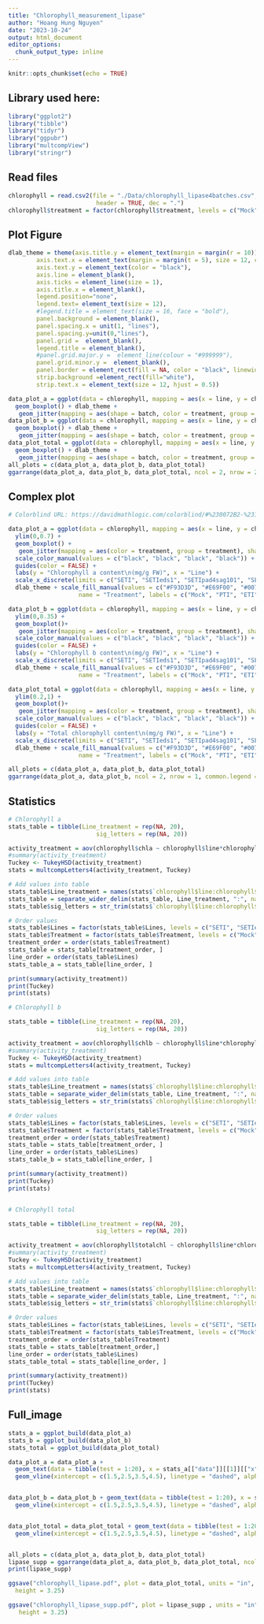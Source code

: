 ```yaml
---
title: "Chlorophyll_measurement_lipase"
author: "Hoang Hung Nguyen"
date: "2023-10-24"
output: html_document
editor_options: 
  chunk_output_type: inline
---
```


```r
knitr::opts_chunk$set(echo = TRUE)
```

## Library used here:

```r
library("ggplot2")
library("tibble")
library("tidyr")
library("ggpubr")
library("multcompView")
library("stringr")

```

## Read files

```r
chlorophyll = read.csv2(file = "./Data/chlorophyll_lipase4batches.csv", sep = ";",
                         header = TRUE, dec = ".")
chlorophyll$treatment = factor(chlorophyll$treatment, levels = c("Mock", "PTI", "E2", "PE"))
```

## Plot Figure

```r
dlab_theme = theme(axis.title.y = element_text(margin = margin(r = 10)), text = element_text(size=12), axis.text = element_text(size=12),
        axis.text.x = element_text(margin = margin(t = 5), size = 12, colour = "black", angle = 20, hjust=1),
        axis.text.y = element_text(color = "black"),
        axis.line = element_blank(),
        axis.ticks = element_line(size = 1),
        axis.title.x = element_blank(),
        legend.position="none", 
        legend.text= element_text(size = 12),
        #legend.title = element_text(size = 16, face = "bold"),
        panel.background = element_blank(),
        panel.spacing.x = unit(1, "lines"),
        panel.spacing.y=unit(0,"lines"),
        panel.grid =  element_blank(),
        legend.title = element_blank(),
        #panel.grid.major.y =  element_line(colour = "#999999"),
        panel.grid.minor.y =  element_blank(),
        panel.border = element_rect(fill = NA, color = "black", linewidth = 1),
        strip.background =element_rect(fill="white"),
        strip.text.x = element_text(size = 12, hjust = 0.5))

data_plot_a = ggplot(data = chlorophyll, mapping = aes(x = line, y = chla, fill = treatment)) +
  geom_boxplot() + dlab_theme +
   geom_jitter(mapping = aes(shape = batch, color = treatment, group = treatment), fill = "grey", size=2, position = position_jitterdodge(jitter.width = 0.1))
data_plot_b = ggplot(data = chlorophyll, mapping = aes(x = line, y = chlb, fill = treatment)) +
  geom_boxplot() + dlab_theme +
   geom_jitter(mapping = aes(shape = batch, color = treatment, group = treatment), fill = "grey", size=2, position = position_jitterdodge(jitter.width = 0.1))
data_plot_total = ggplot(data = chlorophyll, mapping = aes(x = line, y = totalchl, fill = treatment)) +
  geom_boxplot() + dlab_theme +
   geom_jitter(mapping = aes(shape = batch, color = treatment, group = treatment), fill = "grey", size=2, position = position_jitterdodge(jitter.width = 0.1))
all_plots = c(data_plot_a, data_plot_b, data_plot_total)
ggarrange(data_plot_a, data_plot_b, data_plot_total, ncol = 2, nrow = 2, common.legend = TRUE)
```

## Complex plot

```r

# Colorblind URL: https://davidmathlogic.com/colorblind/#%230072B2-%23117733-%2344AA99-%2388CCEE-%23E69F00-%23F93D3D-%23AA4499-%23882255

data_plot_a = ggplot(data = chlorophyll, mapping = aes(x = line, y = chla, fill = treatment)) +
  ylim(0,0.7) +
  geom_boxplot() +
   geom_jitter(mapping = aes(color = treatment, group = treatment), shape = 21, size=1.5, fill = "grey", position = position_jitterdodge(jitter.width = 0, dodge.width = 0.75)) +
  scale_color_manual(values = c("black", "black", "black", "black")) +
  guides(color = FALSE) +
  labs(y = "Chlorophyll a content\n(mg/g FW)", x = "Line") +
  scale_x_discrete(limits = c("SETI", "SETIeds1", "SETIpad4sag101", "SETIpad4", "SETIsag101"), labels=c(expression("SETI"), expression("SETI" ~ italic("eds1")), expression("SETI" ~ italic("pad4 sag101")), expression("SETI" ~ italic("pad4")), expression("SETI" ~ italic("sag101")))) + 
  dlab_theme + scale_fill_manual(values = c("#F93D3D", "#E69F00", "#0072B2", "#12A27B"),
                    name = "Treatment", labels = c("Mock", "PTI", "ETI", "PTI + ETI")) 

data_plot_b = ggplot(data = chlorophyll, mapping = aes(x = line, y = chlb, fill = treatment)) +
  ylim(0,0.35) +
  geom_boxplot()+
   geom_jitter(mapping = aes(color = treatment, group = treatment), shape = 21, fill = "grey", size=1.5, position = position_jitterdodge(jitter.width = 0, dodge.width = 0.75)) +
  scale_color_manual(values = c("black", "black", "black", "black")) +
  guides(color = FALSE) +
  labs(y = "Chlorophyll b content\n(mg/g FW)", x = "Line") +
  scale_x_discrete(limits = c("SETI", "SETIeds1", "SETIpad4sag101", "SETIpad4", "SETIsag101"), labels=c(expression("SETI"), expression("SETI" ~ italic("eds1")), expression("SETI" ~ italic("pad4 sag101")), expression("SETI" ~ italic("pad4")), expression("SETI" ~ italic("sag101"))))+ 
  dlab_theme + scale_fill_manual(values = c("#F93D3D", "#E69F00", "#0072B2", "#12A27B"),
                    name = "Treatment", labels = c("Mock", "PTI", "ETI", "PTI + ETI")) 

data_plot_total = ggplot(data = chlorophyll, mapping = aes(x = line, y = totalchl, fill = treatment)) +
  ylim(0.2,1) +
  geom_boxplot()+
   geom_jitter(mapping = aes(color = treatment, group = treatment), shape = 21, fill = "grey", size=1.5, position = position_jitterdodge(jitter.width = 0, dodge.width = 0.75)) +
  scale_color_manual(values = c("black", "black", "black", "black")) +
  guides(color = FALSE) +
  labs(y = "Total chlorophyll content\n(mg/g FW)", x = "Line") +
  scale_x_discrete(limits = c("SETI", "SETIeds1", "SETIpad4sag101", "SETIpad4", "SETIsag101"), labels=c(expression("SETI"), expression("SETI" ~ italic("eds1")), expression("SETI" ~ italic("pad4 sag101")), expression("SETI" ~ italic("pad4")), expression("SETI" ~ italic("sag101")))) + 
  dlab_theme + scale_fill_manual(values = c("#F93D3D", "#E69F00", "#0072B2", "#12A27B"),
                    name = "Treatment", labels = c("Mock", "PTI", "ETI", "PTI + ETI")) 

all_plots = c(data_plot_a, data_plot_b, data_plot_total)
ggarrange(data_plot_a, data_plot_b, ncol = 2, nrow = 1, common.legend = FALSE)
```

## Statistics

```r

# Chlorophyll a
stats_table = tibble(Line_treatment = rep(NA, 20),
                         sig_letters = rep(NA, 20))

activity_treatment = aov(chlorophyll$chla ~ chlorophyll$line*chlorophyll$treatment)
#summary(activity_treatment)
Tuckey <- TukeyHSD(activity_treatment)
stats = multcompLetters4(activity_treatment, Tuckey)

# Add values into table
stats_table$Line_treatment = names(stats$`chlorophyll$line:chlorophyll$treatment`[[1]])
stats_table = separate_wider_delim(stats_table, Line_treatment, ":", names = c("Lines", "Treatment"))
stats_table$sig_letters = str_trim(stats$`chlorophyll$line:chlorophyll$treatment`[[2]])

# Order values
stats_table$Lines = factor(stats_table$Lines, levels = c("SETI", "SETIeds1", "SETIpad4sag101", "SETIpad4", "SETIsag101"))
stats_table$Treatment = factor(stats_table$Treatment, levels = c("Mock", "PTI", "E2", "PE"))
treatment_order = order(stats_table$Treatment)
stats_table = stats_table[treatment_order, ]
line_order = order(stats_table$Lines)
stats_table_a = stats_table[line_order, ]

print(summary(activity_treatment))
print(Tuckey)
print(stats)

# Chlorophyll b

stats_table = tibble(Line_treatment = rep(NA, 20),
                         sig_letters = rep(NA, 20))

activity_treatment = aov(chlorophyll$chlb ~ chlorophyll$line*chlorophyll$treatment)
#summary(activity_treatment)
Tuckey <- TukeyHSD(activity_treatment)
stats = multcompLetters4(activity_treatment, Tuckey)

# Add values into table
stats_table$Line_treatment = names(stats$`chlorophyll$line:chlorophyll$treatment`[[1]])
stats_table = separate_wider_delim(stats_table, Line_treatment, ":", names = c("Lines", "Treatment"))
stats_table$sig_letters = str_trim(stats$`chlorophyll$line:chlorophyll$treatment`[[2]])

# Order values
stats_table$Lines = factor(stats_table$Lines, levels = c("SETI", "SETIeds1", "SETIpad4sag101", "SETIpad4", "SETIsag101"))
stats_table$Treatment = factor(stats_table$Treatment, levels = c("Mock", "PTI", "E2", "PE"))
treatment_order = order(stats_table$Treatment)
stats_table = stats_table[treatment_order, ]
line_order = order(stats_table$Lines)
stats_table_b = stats_table[line_order, ]

print(summary(activity_treatment))
print(Tuckey)
print(stats)


# Chlorophyll total

stats_table = tibble(Line_treatment = rep(NA, 20),
                         sig_letters = rep(NA, 20))

activity_treatment = aov(chlorophyll$totalchl ~ chlorophyll$line*chlorophyll$treatment)
#summary(activity_treatment)
Tuckey <- TukeyHSD(activity_treatment)
stats = multcompLetters4(activity_treatment, Tuckey)

# Add values into table
stats_table$Line_treatment = names(stats$`chlorophyll$line:chlorophyll$treatment`[[1]])
stats_table = separate_wider_delim(stats_table, Line_treatment, ":", names = c("Lines", "Treatment"))
stats_table$sig_letters = str_trim(stats$`chlorophyll$line:chlorophyll$treatment`[[2]])

# Order values
stats_table$Lines = factor(stats_table$Lines, levels = c("SETI", "SETIeds1", "SETIpad4sag101", "SETIpad4", "SETIsag101"))
stats_table$Treatment = factor(stats_table$Treatment, levels = c("Mock", "PTI", "E2", "PE"))
treatment_order = order(stats_table$Treatment)
stats_table = stats_table[treatment_order,]
line_order = order(stats_table$Lines)
stats_table_total = stats_table[line_order, ]

print(summary(activity_treatment))
print(Tuckey)
print(stats)
```

## Full_image

```r

stats_a = ggplot_build(data_plot_a)
stats_b = ggplot_build(data_plot_b)
stats_total = ggplot_build(data_plot_total)

data_plot_a = data_plot_a + 
  geom_text(data = tibble(test = 1:20), x = stats_a[["data"]][[1]][["x"]], y = stats_a[["data"]][[1]][["ymax"]] + 0.035, label = stats_table_a$sig_letters, size = 3, color = "black", inherit.aes = FALSE) +
  geom_vline(xintercept = c(1.5,2.5,3.5,4.5), linetype = "dashed", alpha = 0.25)


data_plot_b = data_plot_b + geom_text(data = tibble(test = 1:20), x = stats_a[["data"]][[1]][["x"]], y = stats_b[["data"]][[1]][["ymax"]] + 0.015, label = stats_table_b$sig_letters, size = 3, color = "black", inherit.aes = FALSE) +
  geom_vline(xintercept = c(1.5,2.5,3.5,4.5), linetype = "dashed", alpha = 0.25)


data_plot_total = data_plot_total + geom_text(data = tibble(test = 1:20), x = stats_a[["data"]][[1]][["x"]], y = stats_total[["data"]][[1]][["ymax"]] + 0.075, label = stats_table_total$sig_letters, size = 3, color = "black", inherit.aes = FALSE) +
  geom_vline(xintercept = c(1.5,2.5,3.5,4.5), linetype = "dashed", alpha = 0.25)


all_plots = c(data_plot_a, data_plot_b, data_plot_total)
lipase_supp = ggarrange(data_plot_a, data_plot_b, data_plot_total, ncol = 2, nrow = 2, common.legend = FALSE)
print(lipase_supp)
```

```r
ggsave("chlorophyll_lipase.pdf", plot = data_plot_total, units = "in", width = 4,
  height = 3.25)

ggsave("chlorophyll_lipase_supp.pdf", plot = lipase_supp , units = "in", width = 8,
   height = 3.25)
```

